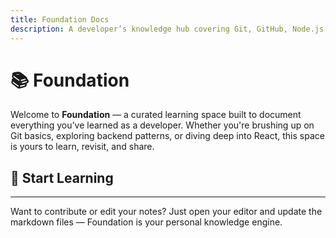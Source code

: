 ```yaml
---
title: Foundation Docs
description: A developer’s knowledge hub covering Git, GitHub, Node.js, frontend, backend, and beyond.
---
```


# 📚 Foundation

Welcome to **Foundation** — a curated learning space built to document everything you’ve learned as a developer. Whether you're brushing up on Git basics, exploring backend patterns, or diving deep into React, this space is yours to learn, revisit, and share.

## 🚀 Start Learning

<Cards>
  <Card title="🧠 Git & GitHub" href="/docs/git-github" />
  <Card title="⚙️ Node.js & Backend" href="/docs/backend" />
  <Card title="🎨 Frontend & React" href="/docs/frontend" />
  <Card title="🌐 Web Fundamentals" href="/docs/web" />
  <Card title="🧪 Testing & Dev Tools" href="/docs/testing" />
  <Card title="📦 Deployment & DevOps" href="/docs/devops" />
</Cards>

---

Want to contribute or edit your notes? Just open your editor and update the markdown files — Foundation is your personal knowledge engine.
